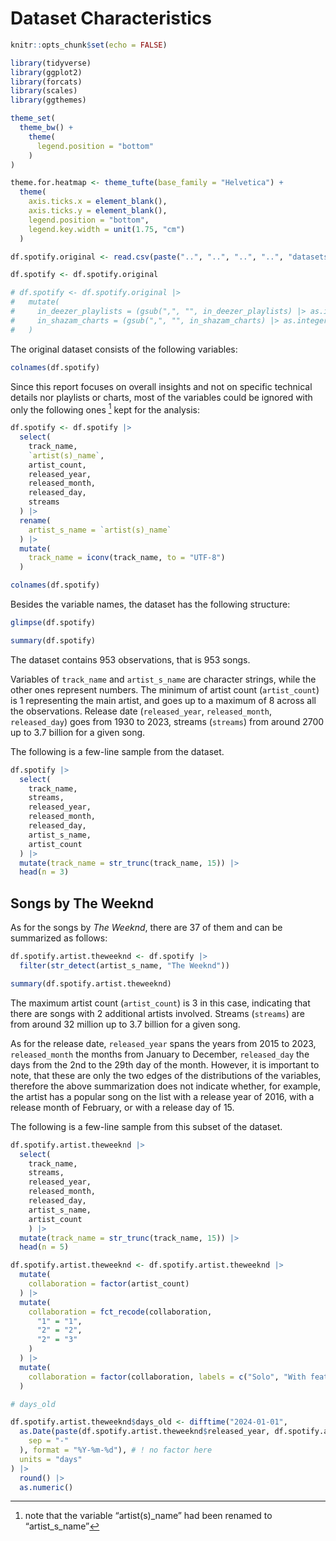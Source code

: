 # Dataset Characteristics

```r
knitr::opts_chunk$set(echo = FALSE)

library(tidyverse)
library(ggplot2)
library(forcats)
library(scales)
library(ggthemes)

theme_set(
  theme_bw() +
    theme(
      legend.position = "bottom"
    )
)

theme.for.heatmap <- theme_tufte(base_family = "Helvetica") +
  theme(
    axis.ticks.x = element_blank(),
    axis.ticks.y = element_blank(),
    legend.position = "bottom",
    legend.key.width = unit(1.75, "cm")
  )
```


```r
df.spotify.original <- read.csv(paste("..", "..", "..", "..", "datasets", "spotify_popular_songs.csv", sep = "/"), check.names = F)

df.spotify <- df.spotify.original

# df.spotify <- df.spotify.original |>
#   mutate(
#     in_deezer_playlists = (gsub(",", "", in_deezer_playlists) |> as.integer()),
#     in_shazam_charts = (gsub(",", "", in_shazam_charts) |> as.integer())
#   )
```
  
The original dataset consists of the following variables:
  
```r
colnames(df.spotify)
```

Since this report focuses on overall insights and not on specific technical details nor playlists or charts, most of the variables could be ignored with only the following ones [^2] kept for the analysis:

[^2]: note that the variable "artist(s)_name" had been renamed to "artist_s_name"

```r
df.spotify <- df.spotify |>
  select(
    track_name,
    `artist(s)_name`,
    artist_count,
    released_year,
    released_month,
    released_day,
    streams
  ) |>
  rename(
    artist_s_name = `artist(s)_name`
  ) |>
  mutate(
    track_name = iconv(track_name, to = "UTF-8")
  )

colnames(df.spotify)
```

\newpage

Besides the variable names, the dataset has the following structure:

```r
glimpse(df.spotify)
```

```r
summary(df.spotify)
```

The dataset contains 953 observations, that is 953 songs.

Variables of `track_name` and `artist_s_name` are character strings, while the other ones represent numbers. The minimum of artist count (`artist_count`) is 1 representing the main artist, and goes up to a maximum of 8 across all the observations. Release date (`released_year`, `released_month`, `released_day`) goes from 1930 to 2023, streams (`streams`) from around 2700 up to 3.7 billion for a given song.

<!-- The playlist and chart variables (`in_<platform>_playlists`, `in_<platform>_charts`) go from a low of 0 up to a few hundred, thousand, or ten thousand depending on the platform [^3].

[^3]: mutation of 2 columns, are these columns necessary? -->

The following is a few-line sample from the dataset.

```r
df.spotify |>
  select(
    track_name,
    streams,
    released_year,
    released_month,
    released_day,
    artist_s_name,
    artist_count
  ) |>
  mutate(track_name = str_trunc(track_name, 15)) |>
  head(n = 3)
```

\newpage
## Songs by The Weeknd

As for the songs by _The Weeknd_, there are 37 of them and can be summarized as follows:

```r
df.spotify.artist.theweeknd <- df.spotify |>
  filter(str_detect(artist_s_name, "The Weeknd"))

summary(df.spotify.artist.theweeknd)
```

The maximum artist count (`artist_count`) is 3 in this case, indicating that there are songs with 2 additional artists involved. Streams (`streams`) are from around 32 million up to 3.7 billion for a given song.

As for the release date, `released_year` spans the years from 2015 to 2023, `released_month` the months from January to December, `released_day` the days from the 2nd to the 29th day of the month. However, it is important to note, that these are only the two edges of the distributions of the variables, therefore the above summarization does not indicate whether, for example, the artist has a popular song on the list with a release year of 2016, with a release month of February, or with a release day of 15.

The following is a few-line sample from this subset of the dataset.

```r
df.spotify.artist.theweeknd |>
  select(
    track_name,
    streams,
    released_year,
    released_month,
    released_day,
    artist_s_name,
    artist_count
    ) |>
  mutate(track_name = str_trunc(track_name, 15)) |>
  head(n = 5)
```

```r

df.spotify.artist.theweeknd <- df.spotify.artist.theweeknd |>
  mutate(
    collaboration = factor(artist_count)
  ) |>
  mutate(
    collaboration = fct_recode(collaboration,
      "1" = "1",
      "2" = "2",
      "2" = "3"
    )
  ) |>
  mutate(
    collaboration = factor(collaboration, labels = c("Solo", "With feature"))
  )

# days_old

df.spotify.artist.theweeknd$days_old <- difftime("2024-01-01",
  as.Date(paste(df.spotify.artist.theweeknd$released_year, df.spotify.artist.theweeknd$released_month, df.spotify.artist.theweeknd$released_day,
    sep = "-"
  ), format = "%Y-%m-%d"), # ! no factor here
  units = "days"
) |>
  round() |>
  as.numeric()
```